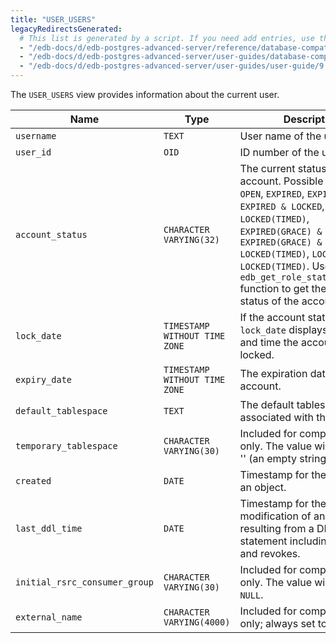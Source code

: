 ```yaml
---
title: "USER_USERS"
legacyRedirectsGenerated:
  # This list is generated by a script. If you need add entries, use the `legacyRedirects` key.
  - "/edb-docs/d/edb-postgres-advanced-server/reference/database-compatibility-for-oracle-developers-reference-guide/9.6/Database_Compatibility_for_Oracle_Developers_Reference_Guide.1.188.html"
  - "/edb-docs/d/edb-postgres-advanced-server/user-guides/database-compatibility-for-oracle-developers-guide/9.5/Database_Compatibility_for_Oracle_Developers_Guide.1.298.html"
  - "/edb-docs/d/edb-postgres-advanced-server/user-guides/user-guide/9.5/EDB_Postgres_Enterprise_Guide.1.244.html"
---
```


<div id="user_users" class="registered_link"></div>

The `USER_USERS` view provides information about the current user.

| Name                          | Type                          | Description                                                                                                                                                                                                                                                                                                                   |
| ----------------------------- | ----------------------------- | ----------------------------------------------------------------------------------------------------------------------------------------------------------------------------------------------------------------------------------------------------------------------------------------------------------------------------- |
| `username`                    | `TEXT`                        | User name of the user.                                                                                                                                                                                                                                                                                                        |
| `user_id`                     | `OID`                         | ID number of the user.                                                                                                                                                                                                                                                                                                        |
| `account_status`              | `CHARACTER VARYING(32)`       | The current status of the account. Possible values are: `OPEN`, `EXPIRED`, `EXPIRED(GRACE)`, `EXPIRED & LOCKED`, `EXPIRED & LOCKED(TIMED)`, `EXPIRED(GRACE) & LOCKED`, `EXPIRED(GRACE) & LOCKED(TIMED)`, `LOCKED`, `LOCKED(TIMED)`. Use the `edb_get_role_status(role_id)` function to get the current status of the account. |
| `lock_date`                   | `TIMESTAMP WITHOUT TIME ZONE` | If the account status is `LOCKED`, `lock_date` displays the date and time the account was locked.                                                                                                                                                                                                                             |
| `expiry_date`                 | `TIMESTAMP WITHOUT TIME ZONE` | The expiration date of the account.                                                                                                                                                                                                                                                                                           |
| `default_tablespace`          | `TEXT`                        | The default tablespace associated with the account.                                                                                                                                                                                                                                                                           |
| `temporary_tablespace`        | `CHARACTER VARYING(30)`       | Included for compatibility only. The value will always be '' (an empty string).                                                                                                                                                                                                                                               |
| `created`                     | `DATE`                        | Timestamp for the creation of an object.                                                                                                                                                                                                                                                                                      |
| `last_ddl_time`               | `DATE`                        | Timestamp for the last modification of an object resulting from a DDL statement including grants and revokes.                                                                                                                                                                                                                 |
| `initial_rsrc_consumer_group` | `CHARACTER VARYING(30)`       | Included for compatibility only. The value will always be `NULL`.                                                                                                                                                                                                                                                             |
| `external_name`               | `CHARACTER VARYING(4000)`     | Included for compatibility only; always set to `NULL`.                                                                                                                                                                                                                                                                        |
